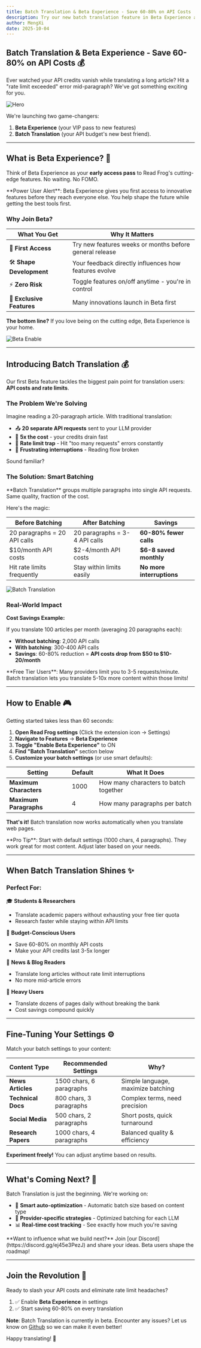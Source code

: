 ```yaml
---
title: Batch Translation & Beta Experience - Save 60-80% on API Costs
description: Try our new batch translation feature in Beta Experience and save up to 80% on API costs while avoiding rate limits.
author: MengXi
date: 2025-10-04
---
```


## Batch Translation & Beta Experience - Save 60-80% on API Costs 💰

Ever watched your API credits vanish while translating a long article? Hit a "rate limit exceeded" error mid-paragraph? We've got something exciting for you.

![Hero](/blog/batch-translation-feature/hero.png)

We're launching two game-changers: 

1. **Beta Experience** (your VIP pass to new features)
2. **Batch Translation** (your API budget's new best friend).

---

## What is Beta Experience? 🚀

Think of Beta Experience as your **early access pass** to Read Frog's cutting-edge features. No waiting. No FOMO.

<Callout type="info">
**Power User Alert**: Beta Experience gives you first access to innovative features before they reach everyone else. You help shape the future while getting the best tools first.
</Callout>

### Why Join Beta?

| What You Get | Why It Matters |
|--------------|----------------|
| 🎯 **First Access** | Try new features weeks or months before general release |
| 🛠️ **Shape Development** | Your feedback directly influences how features evolve |
| ⚡ **Zero Risk** | Toggle features on/off anytime - you're in control |
| 🎁 **Exclusive Features** | Many innovations launch in Beta first |

**The bottom line?** If you love being on the cutting edge, Beta Experience is your home.

![Beta Enable](/blog/batch-translation-feature/beta-enable.png)

---

## Introducing Batch Translation 💰

Our first Beta feature tackles the biggest pain point for translation users: **API costs and rate limits**.

### The Problem We're Solving

Imagine reading a 20-paragraph article. With traditional translation:

- 📤 **20 separate API requests** sent to your LLM provider
- 💸 **5x the cost** - your credits drain fast
- 🚫 **Rate limit trap** - Hit "too many requests" errors constantly
- 😤 **Frustrating interruptions** - Reading flow broken

Sound familiar?

### The Solution: Smart Batching

<Callout type="tip">
**Batch Translation** groups multiple paragraphs into single API requests. Same quality, fraction of the cost.
</Callout>

Here's the magic:

| Before Batching | After Batching | Savings |
|-----------------|----------------|---------|
| 20 paragraphs = 20 API calls | 20 paragraphs = 3-4 API calls | **60-80% fewer calls** |
| $10/month API costs | $2-4/month API costs | **$6-8 saved monthly** |
| Hit rate limits frequently | Stay within limits easily | **No more interruptions** |

![Batch Translation](/blog/batch-translation-feature/batch-translation.png)

### Real-World Impact

**Cost Savings Example:**

If you translate 100 articles per month (averaging 20 paragraphs each):
- **Without batching**: 2,000 API calls
- **With batching**: 300-400 API calls
- **Savings**: 60-80% reduction = **API costs drop from $50 to $10-20/month**

<Callout type="warn">
**Free Tier Users**: Many providers limit you to 3-5 requests/minute. Batch translation lets you translate 5-10x more content within those limits!
</Callout>

---

## How to Enable 🎮

Getting started takes less than 60 seconds:

1. **Open Read Frog settings** (Click the extension icon → Settings)
2. **Navigate to Features** → **Beta Experience**
3. **Toggle "Enable Beta Experience"** to ON
4. **Find "Batch Translation"** section below
5. **Customize your batch settings** (or use smart defaults):

| Setting | Default | What It Does |
|---------|---------|--------------|
| **Maximum Characters** | 1000 | How many characters to batch together |
| **Maximum Paragraphs** | 4 | How many paragraphs per batch |

**That's it!** Batch translation now works automatically when you translate web pages.

<Callout type="tip">
**Pro Tip**: Start with default settings (1000 chars, 4 paragraphs). They work great for most content. Adjust later based on your needs.
</Callout>

---

## When Batch Translation Shines ✨

### Perfect For:

🎓 **Students & Researchers**
- Translate academic papers without exhausting your free tier quota
- Research faster while staying within API limits

💼 **Budget-Conscious Users**
- Save 60-80% on monthly API costs
- Make your API credits last 3-5x longer

📰 **News & Blog Readers**
- Translate long articles without rate limit interruptions
- No more mid-article errors

🚀 **Heavy Users**
- Translate dozens of pages daily without breaking the bank
- Cost savings compound quickly

---

## Fine-Tuning Your Settings ⚙️

Match your batch settings to your content:

| Content Type | Recommended Settings | Why? |
|--------------|---------------------|------|
| **News Articles** | 1500 chars, 6 paragraphs | Simple language, maximize batching |
| **Technical Docs** | 800 chars, 3 paragraphs | Complex terms, need precision |
| **Social Media** | 500 chars, 2 paragraphs | Short posts, quick turnaround |
| **Research Papers** | 1000 chars, 4 paragraphs | Balanced quality & efficiency |

**Experiment freely!** You can adjust anytime based on results.

---

## What's Coming Next? 🔮

Batch Translation is just the beginning. We're working on:

- 🧠 **Smart auto-optimization** - Automatic batch size based on content type
- 🎯 **Provider-specific strategies** - Optimized batching for each LLM
- 📊 **Real-time cost tracking** - See exactly how much you're saving

<Callout type="info">
**Want to influence what we build next?** Join [our Discord](https://discord.gg/ej45e3PezJ) and share your ideas. Beta users shape the roadmap!
</Callout>

---

## Join the Revolution 🚀

Ready to slash your API costs and eliminate rate limit headaches?

1. ✅ Enable **Beta Experience** in settings
2. ✅ Start saving 60-80% on every translation

**Note**: Batch Translation is currently in beta. Encounter any issues? Let us know on [Github](https://github.com/mengxi-ream/read-frog/issues) so we can make it even better!

Happy translating! 🐸
